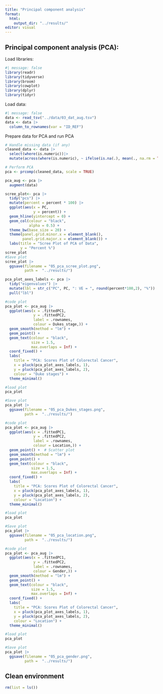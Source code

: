 ```yaml
---
title: "Principal component analysis"
format:
  html:
    output_dir: "../results/"
editor: visual
---
```


## Principal component analysis (PCA):

Load libraries:

```r
#| message: false 
library(readr)
library(tidyverse)
library(broom)
library(cowplot)
library(dplyr)
library(tidyr)

```

Load data:

```r
#| message: false 
data <- read_tsv("../data/03_dat_aug.tsv")
data <- data |>
  column_to_rownames(var = "ID_REF")
```

Prepare data for PCA and run PCA

```r
# Handle missing data (if any)
cleaned_data <- data |>
  select(where(is.numeric))|> 
  mutate(across(where(is.numeric), ~ ifelse(is.na(.), mean(., na.rm = TRUE), .)))

# Perform PCA
pca <- prcomp(cleaned_data, scale = TRUE)

pca_aug <- pca |>
  augment(data)

```

```r
scree_plot<- pca |>
  tidy("pcs") |> 
  mutate(percent = percent * 100) |> 
  ggplot(aes(x = PC,
             y = percent)) +
  geom_hline(yintercept = 0) +
  geom_col(colour = "black",
           alpha = 0.5) +
  theme_bw(base_size = 20) +
  theme(panel.grid.minor.x = element_blank(),
        panel.grid.major.x = element_blank()) +
  labs(title = "Scree Plot of PCA of Data",
       y = "Percent %")
scree_plot
#Save plot
scree_plot |> 
  ggsave(filename = "05_pca_scree_plot.png",
         path =  "../results/")


```

```r
pca_plot_axes_labels <- pca |>
  tidy("eigenvalues") |>
  mutate(lbl = str_c("PC", PC, ": VE = ", round(percent*100,2), "%")) |> 
  pull("lbl")
```

```r
#code plot
pca_plot <- pca_aug |> 
  ggplot(aes(x = .fittedPC1,
             y = .fittedPC2,
             label = .rownames,
             colour = Dukes_stage,)) +
  geom_smooth(method = "lm") +
  geom_point() +
  geom_text(colour = "black",
            size = 1.5,
            max.overlaps = Inf) +
  coord_fixed() +
  labs(
    title = "PCA: Scores Plot of Colorectal Cancer",
    x = pluck(pca_plot_axes_labels, 1),
    y = pluck(pca_plot_axes_labels, 2),
    colour = "Duke stages") +
  theme_minimal()

#load plot
pca_plot

#Save plot
pca_plot |> 
  ggsave(filename = "05_pca_Dukes_stages.png",
         path =  "../results/")
```

```r
#code plot
pca_plot <- pca_aug |> 
  ggplot(aes(x = .fittedPC1,
             y = .fittedPC2,
             label = .rownames,
             colour = Location,)) +
  geom_point() +  # Scatter plot
  geom_smooth(method = "lm") +
  geom_point() +
  geom_text(colour = "black",
            size = 1.5,
            max.overlaps = Inf) +
  coord_fixed() +
  labs(
    title = "PCA: Scores Plot of Colorectal Cancer",
    x = pluck(pca_plot_axes_labels, 1),
    y = pluck(pca_plot_axes_labels, 2),
    colour = "Location") +
  theme_minimal()

#load plot
pca_plot

#Save plot
pca_plot |> 
  ggsave(filename = "05_pca_location.png",
         path =  "../results/")
```

```r
#code plot
pca_plot <- pca_aug |> 
  ggplot(aes(x = .fittedPC1,
             y = .fittedPC2,
             label = .rownames,
             colour = Gender,)) +
  geom_smooth(method = "lm") +
  geom_point() +
  geom_text(colour = "black",
            size = 1.5,
            max.overlaps = Inf) +
  coord_fixed() +
  labs(
    title = "PCA: Scores Plot of Colorectal Cancer",
    x = pluck(pca_plot_axes_labels, 1),
    y = pluck(pca_plot_axes_labels, 2),
    colour = "Location") +
  theme_minimal()

#load plot
pca_plot

#Save plot
pca_plot |> 
  ggsave(filename = "05_pca_gender.png",
         path =  "../results/")
```

## Clean environment

```r
rm(list = ls())
```
